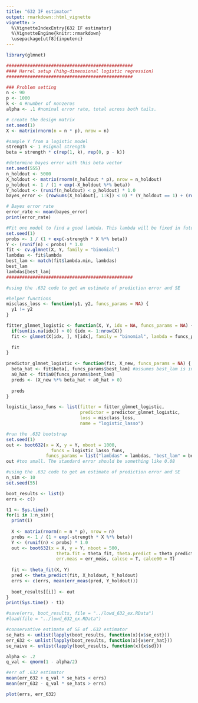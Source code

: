 ```yaml
---
title: "632 IF estimator"
output: rmarkdown::html_vignette
vignette: >
  %\VignetteIndexEntry{632 IF estimator}
  %\VignetteEngine{knitr::rmarkdown}
  \usepackage[utf8]{inputenc}
---
```



```r
library(glmnet)
```


```r
################################################
#### Harrel setup (hihg-dimensional logistic regression)
################################################

### Problem setting
n <- 90
p <- 1000
k <- 4 #number of nonzeros
alpha <- .1 #nominal error rate, total across both tails.

# create the design matrix 
set.seed(1)
X <- matrix(rnorm(n = n * p), nrow = n)

#sample Y from a logistic model
strength <- 1 #signal strength
beta = strength * c(rep(1, k), rep(0, p - k))

#determine bayes error with this beta vector
set.seed(555)
n_holdout <- 5000
X_holdout <- matrix(rnorm(n_holdout * p), nrow = n_holdout)
p_holdout <- 1 / (1 + exp(-X_holdout %*% beta))
Y_holdout <- (runif(n_holdout) < p_holdout) * 1.0
bayes_error <- (rowSums(X_holdout[, 1:k]) < 0) * (Y_holdout == 1) + (rowSums(X_holdout[, 1:k]) > 0) * (Y_holdout == 0)

# Bayes error rate
error_rate <- mean(bayes_error)
print(error_rate)

#Fit one model to find a good lambda. This lambda will be fixed in future simulations.
set.seed(1)
probs <- 1 / (1 + exp(-strength * X %*% beta))
Y <- (runif(n) < probs) * 1.0
fit <- cv.glmnet(X, Y, family = "binomial")
lambdas <- fit$lambda
best_lam <- match(fit$lambda.min, lambdas)
best_lam
lambdas[best_lam]
################################################
```


```r
#using the .632 code to get an estimate of prediction error and SE

#helper functions
misclass_loss <- function(y1, y2, funcs_params = NA) {
  y1 != y2
} 

fitter_glmnet_logistic <- function(X, Y, idx = NA, funcs_params = NA) {
  if(sum(is.na(idx)) > 0) {idx <- 1:nrow(X)}
  fit <- glmnet(X[idx, ], Y[idx], family = "binomial", lambda = funcs_params$lambdas) #assumes lambda is in global env
  
  fit
}

predictor_glmnet_logistic <- function(fit, X_new, funcs_params = NA) {
  beta_hat <- fit$beta[, funcs_params$best_lam] #assumes best_lam is in global env
  a0_hat <- fit$a0[funcs_params$best_lam]
  preds <- (X_new %*% beta_hat + a0_hat > 0)
  
  preds
} 

logistic_lasso_funs <- list(fitter = fitter_glmnet_logistic,
                            predictor = predictor_glmnet_logistic,
                            loss = misclass_loss,
                            name = "logistic_lasso")

#run the .632 bootstrap
set.seed(1)
out <- boot632(x = X, y = Y, nboot = 1000, 
                 funcs = logistic_lasso_funs,
               funcs_params = list("lambdas" = lambdas, "best_lam" = best_lam))
out #too small. The standard error should be something like 0.08
```

```r
#using the .632 code to get an estimate of prediction error and SE
n_sim <- 10
set.seed(55)

boot_results <- list()
errs <- c()

t1 <- Sys.time()
for(i in 1:n_sim){
  print(i)
  
  X <- matrix(rnorm(n = n * p), nrow = n)
  probs <- 1 / (1 + exp(-strength * X %*% beta))
  Y <- (runif(n) < probs) * 1.0
  out <- boot632(x = X, y = Y, nboot = 500, 
                   theta.fit = theta_fit, theta.predict = theta_predict,
                   err.meas = err_meas, calcse = T, calce00 = T)
  
  fit <- theta_fit(X, Y)
  pred <- theta_predict(fit, X_holdout, Y_holdout)
  errs <- c(errs, mean(err_meas(pred, Y_holdout)))
  
  boot_results[[i]] <- out
}
print(Sys.time() - t1)

#save(errs, boot_results, file = "../lowd_632_ex.RData")
#load(file = "../lowd_632_ex.RData")

#conservative estimate of SE of .632 estimator
se_hats <- unlist(lapply(boot_results, function(x){x$se_est}))
err_632 <- unlist(lapply(boot_results, function(x){x$err_hat}))
se_naive <- unlist(lapply(boot_results, function(x){x$sd}))

alpha <- .2
q_val <- qnorm(1 - alpha/2)

#err of .632 estimator
mean(err_632 + q_val * se_hats < errs)
mean(err_632 - q_val * se_hats > errs)

plot(errs, err_632)
```
